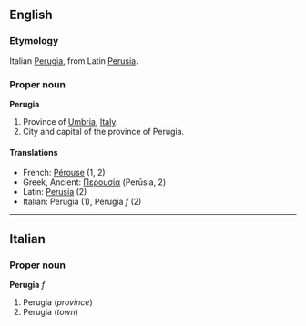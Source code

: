 ==English==
===Etymology===
Italian [[Perugia]], from Latin [[Perusia]].

===Proper noun===
'''Perugia'''
#Province of [[Umbria]], [[Italy]].
#City and capital of the province of Perugia.

====Translations====
*French: [[Pérouse]] (1, 2)
*Greek, Ancient: [[Περουσία]] (Perūsia, 2)
*Latin: [[Perusia]] (2)
*Italian: Perugia (1), Perugia ''f'' (2)

----

==Italian==


===Proper noun===
'''Perugia''' ''f''
#Perugia (''province'')
#Perugia (''town'')